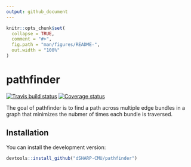 ```yaml
---
output: github_document
---
```


<!-- README.md is generated from README.Rmd. Please edit that file -->

```r
knitr::opts_chunk$set(
  collapse = TRUE,
  comment = "#>",
  fig.path = "man/figures/README-",
  out.width = "100%"
)
```

# pathfinder

[![Travis build status](https://travis-ci.org/dSHARP-CMU/pathfinder.svg?branch=master)](https://travis-ci.org/dSHARP-CMU/pathfinder)
[![Coverage status](https://codecov.io/gh/dSHARP-CMU/pathfinder/branch/master/graph/badge.svg)](https://codecov.io/github/dSHARP-CMU/pathfinder?branch=master)
  
The goal of pathfinder is to find a path across multiple edge bundles in a graph that minimizes the nubmer of times each bundle is traversed.

## Installation

You can install the development version:

```r
devtools::install_github("dSHARP-CMU/pathfinder")
```

